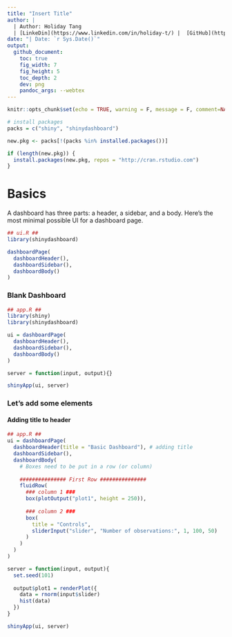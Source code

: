 ```yaml
---
title: "Insert Title"
author: |
  | Author: Holiday Tang 
  | [LinkeDin](https://www.linkedin.com/in/holiday-t/) |  [GitHub](https://github.com/holiday007) | [Kaggle Novice](https://www.kaggle.com/holibae007)
date: "| Date: `r Sys.Date()`"
output:
  github_document:
    toc: true
    fig_width: 7
    fig_height: 5
    toc_depth: 2
    dev: png
    pandoc_args: --webtex
---
```


```r
knitr::opts_chunk$set(echo = TRUE, warning = F, message = F, comment=NA, cache=T)

# install packages
packs = c("shiny", "shinydashboard")

new.pkg <- packs[!(packs %in% installed.packages())]

if (length(new.pkg)) {
  install.packages(new.pkg, repos = "http://cran.rstudio.com")
}
```

# Basics

A dashboard has three parts: a header, a sidebar, and a body. Here’s the most minimal possible UI for a dashboard page.

```r
## ui.R ##
library(shinydashboard)

dashboardPage(
  dashboardHeader(),
  dashboardSidebar(),
  dashboardBody()
)
```

### Blank Dashboard

```r
## app.R ##
library(shiny)
library(shinydashboard)

ui = dashboardPage(
  dashboardHeader(),
  dashboardSidebar(),
  dashboardBody()
)

server = function(input, output){}

shinyApp(ui, server)
```

### Let's add some elements

#### Adding title to header 

```r
## app.R ##
ui = dashboardPage(
  dashboardHeader(title = "Basic Dashboard"), # adding title
  dashboardSidebar(),
  dashboardBody(
    # Boxes need to be put in a row (or column)
    
    ############### First Row ###############
    fluidRow(
      ### column 1 ###
      box(plotOutput("plot1", height = 250)),
      
      ### column 2 ###
      box(
        title = "Controls",
        sliderInput("slider", "Number of observations:", 1, 100, 50)
      )
    )
  )
)

server = function(input, output){
  set.seed(101)
  
  output$plot1 = renderPlot({
    data = rnorm(input$slider)
    hist(data)
  })
}

shinyApp(ui, server)
```

